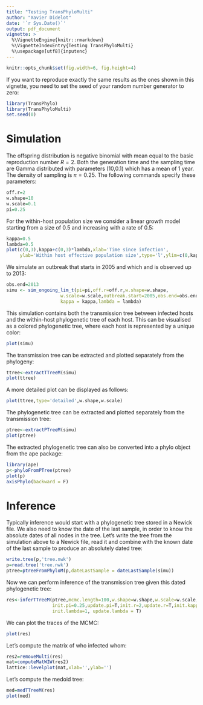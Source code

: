 ```yaml
---
title: "Testing TransPhyloMulti"
author: "Xavier Didelot"
date: '`r Sys.Date()`'
output: pdf_document
vignette: >
  %\VignetteEngine{knitr::rmarkdown}
  %\VignetteIndexEntry{Testing TransPhyloMulti}
  %\usepackage[utf8]{inputenc}
---
```


```r
knitr::opts_chunk$set(fig.width=6, fig.height=4) 
```

If you want to reproduce exactly the same results as the ones shown in this vignette, you need to set the seed of your random number generator to zero:

```r
library(TransPhylo)
library(TransPhyloMulti)
set.seed(0)
```

# Simulation

The offspring distribution is negative binomial with mean equal to the basic reproduction number $R=2$. Both the generation time and the sampling time are Gamma distributed with parameters (10,0.1) which has a mean of 1 year. The density of sampling is $\pi=0.25$. The following commands specify these parameters:

```r
off.r=2
w.shape=10
w.scale=0.1
pi=0.25
```

For the within-host population size we consider a linear growth model starting from a size of 0.5 and increasing with a rate of 0.5:

```r
kappa=0.5
lambda=0.5
plot(c(0,3),kappa+c(0,3)*lambda,xlab='Time since infection',
     ylab='Within host effective population size',type='l',ylim=c(0,kappa+3*lambda))
```

We simulate an outbreak that starts in 2005 and which and is observed up to 2013:

```r
obs.end=2013
simu <- sim_ongoing_lim_t(pi=pi,off.r=off.r,w.shape=w.shape,
                    w.scale=w.scale,outbreak.start=2005,obs.end=obs.end,sec.p = 0.6,
                    kappa = kappa,lambda = lambda)
```

This simulation contains both the transmission tree between infected hosts and the within-host phylogenetic tree of each host. This can be visualised as a colored phylogenetic tree, where each host is represented by a unique color:

```r
plot(simu)
```

The transmission tree can be extracted and plotted separately from the phylogeny:

```r
ttree<-extractTTreeM(simu)
plot(ttree)
```

A more detailed plot can be displayed as follows:

```r
plot(ttree,type='detailed',w.shape,w.scale)
```

The phylogenetic tree can be extracted and plotted separately from the transmission tree:

```r
ptree<-extractPTreeM(simu)
plot(ptree)
```

The extracted phylogenetic tree can also be converted into a phylo object from the ape package:

```r
library(ape)
p<-phyloFromPTree(ptree)
plot(p)
axisPhylo(backward = F)
```

# Inference

Typically inference would start with a phylogenetic tree stored in a Newick file. We also need to know the date of the last sample, in order to know the absolute dates of all nodes in the tree. Let's write the tree from the simulation above to a Newick file, read it and combine with the known date of the last sample to produce an absolutely dated tree:

```r
write.tree(p,'tree.nwk')
p=read.tree('tree.nwk')
ptree=ptreeFromPhyloM(p,dateLastSample = dateLastSample(simu))
```

Now we can perform inference of the transmission tree given this dated phylogenetic tree:

```r
res<-inferTTreeM(ptree,mcmc.length=100,w.shape=w.shape,w.scale=w.scale,obs.end=obs.end,
                 init.pi=0.25,update.pi=T,init.r=2,update.r=T,init.kappa=1,update.kappa = T, 
                 init.lambda=1, update.lambda = T)
```

We can plot the traces of the MCMC:

```r
plot(res)
```

Let's compute the matrix of who infected whom:

```r
res2=removeMulti(res)
mat=computeMatWIW(res2)
lattice::levelplot(mat,xlab='',ylab='')
```

Let's compute the medoid tree:

```r
med=medTTreeM(res)
plot(med)
```
